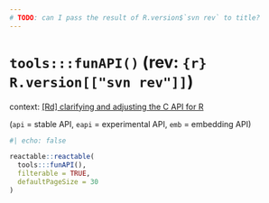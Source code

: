 ```yaml
---
# TODO: can I pass the result of R.version$`svn rev` to title?
---
```


# `tools:::funAPI()` (rev: `{r} R.version[["svn rev"]]`)

context: [\[Rd\] clarifying and adjusting the C API for R](https://stat.ethz.ch/pipermail/r-devel/2024-June/083449.html)

(`api` = stable API, `eapi` = experimental API, `emb` = embedding API)

```r
#| echo: false

reactable::reactable(
  tools:::funAPI(),
  filterable = TRUE,
  defaultPageSize = 30
)
```
